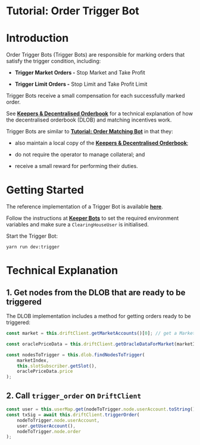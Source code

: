 # Tutorial: Order Trigger Bot

# Introduction

Order Trigger Bots (Trigger Bots) are responsible for marking orders that satisfy the trigger condition, including:

-   **Trigger Market Orders -** Stop Market and Take Profit

-   **Trigger Limit Orders -** Stop Limit and Take Profit Limit

Trigger Bots receive a small compensation for each successfully marked order.

See [**Keepers & Decentralised Orderbook**](/about-v2/decentralized-orderbook) for a technical explanation of how the decentralised orderbook (DLOB) and matching incentives work.

Trigger Bots are similar to [**Tutorial: Order Matching Bot**](/developer-resources/tutorial-bots/keeper-bots/tutorial-order-matching-bot) in that they:

-   also maintain a local copy of the [**Keepers & Decentralised Orderbook**](/about-v2/decentralized-orderbook);

-   do not require the operator to manage collateral; and

-   receive a small reward for performing their duties.

# Getting Started

The reference implementation of a Trigger Bot is available [**here**](https://github.com/drift-labs/keeper-bots-v2/blob/master/src/bots/trigger.ts).

Follow the instructions at [**Keeper Bots**](/about-v2/keepers) to set the required environment variables and make sure a `ClearingHouseUser` is initialised.

Start the Trigger Bot:

```shell
yarn run dev:trigger
```

# Technical Explanation

## 1. Get nodes from the DLOB that are ready to be triggered

The DLOB implementation includes a method for getting orders ready to be triggered:

```typescript
const market = this.driftClient.getMarketAccounts()[0]; // get a MarketAccount

const oraclePriceData = this.driftClient.getOracleDataForMarket(marketIndex);

const nodesToTrigger = this.dlob.findNodesToTrigger(
    marketIndex,
    this.slotSubscriber.getSlot(),
    oraclePriceData.price
);
```

## 2. Call `trigger_order` on `DriftClient`

```typescript
const user = this.userMap.get(nodeToTrigger.node.userAccount.toString());
const txSig = await this.driftClient.triggerOrder(
    nodeToTrigger.node.userAccount,
    user.getUserAccount(),
    nodeToTrigger.node.order
);
```
